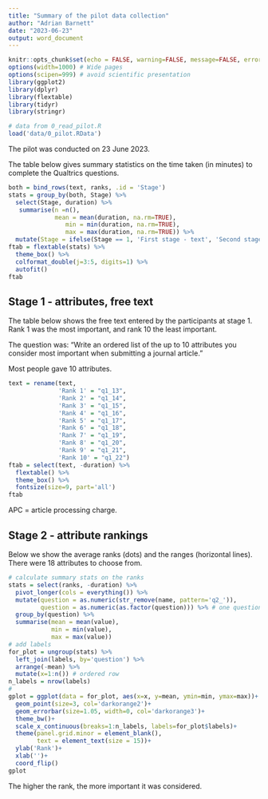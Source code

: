 ```yaml
---
title: "Summary of the pilot data collection"
author: "Adrian Barnett"
date: "2023-06-23"
output: word_document
---
```


```r
knitr::opts_chunk$set(echo = FALSE, warning=FALSE, message=FALSE, error=FALSE, comment='', dpi=400)
options(width=1000) # Wide pages
options(scipen=999) # avoid scientific presentation
library(ggplot2)
library(dplyr)
library(flextable)
library(tidyr)
library(stringr)

# data from 0_read_pilot.R
load('data/0_pilot.RData')
```

The pilot was conducted on 23 June 2023.

The table below gives summary statistics on the time taken (in minutes) to complete the Qualtrics questions.

```r
both = bind_rows(text, ranks, .id = 'Stage')
stats = group_by(both, Stage) %>%
  select(Stage, duration) %>%
   summarise(n =n(),
             mean = mean(duration, na.rm=TRUE), 
                min = min(duration, na.rm=TRUE),
                max = max(duration, na.rm=TRUE)) %>%
  mutate(Stage = ifelse(Stage == 1, 'First stage - text', 'Second stage - ranking'))
ftab = flextable(stats) %>%
  theme_box() %>%
  colformat_double(j=3:5, digits=1) %>%
  autofit() 
ftab
```

## Stage 1 - attributes, free text 

The table below shows the free text entered by the participants at stage 1. Rank 1 was the most important, and rank 10 the least important.

The question was: "Write an ordered list of the up to 10 attributes you consider most important when submitting a journal article."

Most people gave 10 attributes.

```r
text = rename(text,
              'Rank 1' = "q1_13",
              'Rank 2' = "q1_14",
              'Rank 3' = "q1_15",
              'Rank 4' = "q1_16",
              'Rank 5' = "q1_17",
              'Rank 6' = "q1_18",
              'Rank 7' = "q1_19",   
              'Rank 8' = "q1_20",
              'Rank 9' = "q1_21",
              'Rank 10' = "q1_22")
ftab = select(text, -duration) %>%
  flextable() %>%
  theme_box() %>%
  fontsize(size=9, part='all')
ftab
```

APC = article processing charge.

## Stage 2 - attribute rankings

Below we show the average ranks (dots) and the ranges (horizontal lines). There were 18 attributes to choose from.

```r
# calculate summary stats on the ranks
stats = select(ranks, -duration) %>%
  pivot_longer(cols = everything()) %>%
  mutate(question = as.numeric(str_remove(name, pattern='q2_')),
         question = as.numeric(as.factor(question))) %>% # one question missing
  group_by(question) %>%
  summarise(mean = mean(value),
            min = min(value),
            max = max(value)) 
# add labels
for_plot = ungroup(stats) %>%
  left_join(labels, by='question') %>%
  arrange(-mean) %>%
  mutate(x=1:n()) # ordered row
n_labels = nrow(labels)
#
gplot = ggplot(data = for_plot, aes(x=x, y=mean, ymin=min, ymax=max))+
  geom_point(size=3, col='darkorange2')+
  geom_errorbar(size=1.05, width=0, col='darkorange3')+
  theme_bw()+
  scale_x_continuous(breaks=1:n_labels, labels=for_plot$labels)+
  theme(panel.grid.minor = element_blank(),
        text = element_text(size = 15))+
  ylab('Rank')+
  xlab('')+
  coord_flip()
gplot
```

The higher the rank, the more important it was considered.
